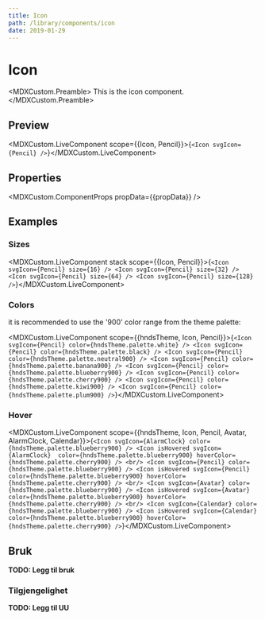 ```yaml
---
title: Icon
path: /library/components/icon
date: 2019-01-29
---
```



# Icon

<MDXCustom.Preamble>
  This is the icon component.
</MDXCustom.Preamble>

## Preview

<MDXCustom.LiveComponent scope={{Icon, Pencil}}>{`<Icon svgIcon={Pencil} />`}</MDXCustom.LiveComponent>

## Properties

<MDXCustom.ComponentProps propData={{propData}} />

## Examples

### Sizes

<MDXCustom.LiveComponent stack scope={{Icon, Pencil}}>{`
  <Icon svgIcon={Pencil} size={16} />
  <Icon svgIcon={Pencil} size={32} />
  <Icon svgIcon={Pencil} size={64} />
  <Icon svgIcon={Pencil} size={128} />
`}</MDXCustom.LiveComponent>

### Colors

it is recommended to use the '900' color range from the theme palette:

<MDXCustom.LiveComponent scope={{hndsTheme, Icon, Pencil}}>{`
  <Icon svgIcon={Pencil} color={hndsTheme.palette.white} />
  <Icon svgIcon={Pencil} color={hndsTheme.palette.black} />
  <Icon svgIcon={Pencil} color={hndsTheme.palette.neutral900} />
  <Icon svgIcon={Pencil} color={hndsTheme.palette.banana900} />
  <Icon svgIcon={Pencil} color={hndsTheme.palette.blueberry900} />
  <Icon svgIcon={Pencil} color={hndsTheme.palette.cherry900} />
  <Icon svgIcon={Pencil} color={hndsTheme.palette.kiwi900} />
  <Icon svgIcon={Pencil} color={hndsTheme.palette.plum900} />
`}</MDXCustom.LiveComponent>

### Hover

<MDXCustom.LiveComponent scope={{hndsTheme, Icon, Pencil, Avatar, AlarmClock, Calendar}}>{`
  <Icon svgIcon={AlarmClock} color={hndsTheme.palette.blueberry900} />
  <Icon isHovered svgIcon={AlarmClock}  color={hndsTheme.palette.blueberry900} hoverColor={hndsTheme.palette.cherry900} />
  <br/>
  <Icon svgIcon={Pencil} color={hndsTheme.palette.blueberry900} />
  <Icon isHovered svgIcon={Pencil} color={hndsTheme.palette.blueberry900} hoverColor={hndsTheme.palette.cherry900} />
  <br/>
  <Icon svgIcon={Avatar} color={hndsTheme.palette.blueberry900} />
  <Icon isHovered svgIcon={Avatar} color={hndsTheme.palette.blueberry900} hoverColor={hndsTheme.palette.cherry900} />
   <br/>
  <Icon svgIcon={Calendar} color={hndsTheme.palette.blueberry900} />
  <Icon isHovered svgIcon={Calendar} color={hndsTheme.palette.blueberry900} hoverColor={hndsTheme.palette.cherry900} />
`}</MDXCustom.LiveComponent>

## Bruk

**TODO: Legg til bruk**

### Tilgjengelighet

**TODO: Legg til UU**
